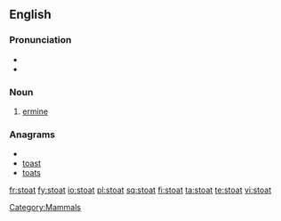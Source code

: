 ==English==

===Pronunciation===
* {{IPA|/ˈstəʊt/}}
* {{rhymes|əʊt}}

===Noun===
{{en-noun}}

# [[ermine]]

===Anagrams===
* {{alphagram|aostt}}
* [[toast#English|toast]]
* [[toats#English|toats]]

[[Category:Mammals]]

[[fr:stoat]]
[[fy:stoat]]
[[io:stoat]]
[[pl:stoat]]
[[sq:stoat]]
[[fi:stoat]]
[[ta:stoat]]
[[te:stoat]]
[[vi:stoat]]